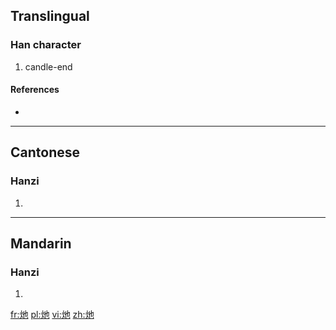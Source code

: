 ==Translingual==

===Han character===
{{Han char|rn=86|rad=火|as=03|sn=7|four=9581<sub>7</sub>|canj=火心木 (FPD)}}

# candle-end

====References====
* {{Han ref|kx=0666.140|dkj=18875|dj=1075.190|hdz=32190.040|uh=707A|ud=28794|bh=CB5F|bd=52063}}

----

==Cantonese==

===Hanzi===
{{yue-hanzi|jyut=|y=che6}}

# {{defn|Cantonese|sort=火03}}

----

==Mandarin==

===Hanzi===
{{cmn-hanzi|pin=[[xiè]] ([[xie4]])|wg=hsieh<sup>4</sup>}}

# {{defn|Mandarin|sort=火03}}

[[fr:灺]]
[[pl:灺]]
[[vi:灺]]
[[zh:灺]]